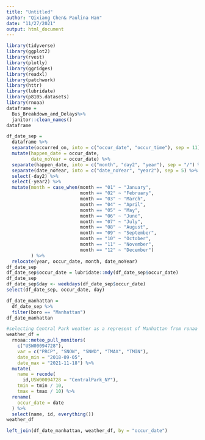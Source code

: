 ```yaml
---
title: "Untitled"
author: "Qixiang Chen& Paulina Han"
date: "11/27/2021"
output: html_document
---
```




```r
library(tidyverse)
library(ggplot2)
library(rvest)
library(plotly)
library(ggridges)
library(readxl)
library(patchwork)
library(httr)
library(lubridate)
library(p8105.datasets)
library(rnoaa)
dataframe = 
  Bus_Breakdown_and_Delays%>%
  janitor::clean_names()
dataframe
```


```r
df_date_sep = 
  dataframe %>%
  separate(occurred_on, into = c("occur_date", "occur_time"), sep = 11) %>%
  mutate(happen_date = occur_date,
         date_noYear = occur_date) %>%
  separate(happen_date, into = c("month", "day2", "year"), sep = "/") %>%
  separate(date_noYear, into = c("date_noYear", "year2"), sep = 5) %>%
  select(-day2) %>%
  select(-year2) %>%
  mutate(month = case_when(month == "01" ~ "January",
                           month == "02" ~ "February",
                           month == "03" ~ "March",
                           month == "04" ~ "April",
                           month == "05" ~ "May",
                           month == "06" ~ "June",
                           month == "07" ~ "July",
                           month == "08" ~ "August",
                           month == "09" ~ "September",
                           month == "10" ~ "October",
                           month == "11" ~ "November",
                           month == "12" ~ "December")
         ) %>%
  relocate(year, occur_date, month, date_noYear)
df_date_sep
df_date_sep$occur_date = lubridate::mdy(df_date_sep$occur_date)
df_date_sep
df_date_sep$day <- weekdays(df_date_sep$occur_date)
select(df_date_sep, occur_date, day)
```

```r
df_date_manhattan = 
  df_date_sep %>%
  filter(boro == "Manhattan")
df_date_manhattan
```

```r
#selecting Central Park weather as a represent of Manhattan from ronaa dataset
weather_df =
  rnoaa::meteo_pull_monitors(
    c("USW00094728"),
    var = c("PRCP", "SNOW", "SNWD", "TMAX", "TMIN"),
    date_min = "2018-09-05",
    date_max = "2021-11-18") %>%
  mutate(
    name = recode(
      id,USW00094728 = "CentralPark_NY"),
    tmin = tmin / 10,
    tmax = tmax / 10) %>%
  rename(
    occur_date = date
  ) %>%
  select(name, id, everything())
weather_df
```

```r
left_join(df_date_manhattan, weather_df, by = "occur_date")
```

